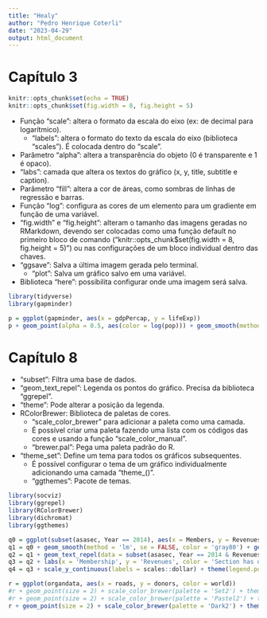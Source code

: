 ```yaml
---
title: "Healy"
author: "Pedro Henrique Coterli"
date: "2023-04-29"
output: html_document
---
```


# Capítulo 3

```r
knitr::opts_chunk$set(echo = TRUE)
knitr::opts_chunk$set(fig.width = 8, fig.height = 5)
```

- Função "scale": altera o formato da escala do eixo (ex: de decimal para logarítmico).
    - "labels": altera o formato do texto da escala do eixo (biblioteca "scales"). É colocada dentro do "scale".
- Parâmetro "alpha": altera a transparência do objeto (0 é transparente e 1 é opaco).
- "labs": camada que altera os textos do gráfico (x, y, title, subtitle e caption).
- Parâmetro "fill": altera a cor de áreas, como sombras de linhas de regressão e barras.
- Função "log": configura as cores de um elemento para um gradiente em função de uma variável.
- "fig.width" e "fig.height": alteram o tamanho das imagens geradas no RMarkdown, devendo ser colocadas como uma função default no primeiro bloco de comando ("knitr::opts_chunk$set(fig.width = 8, fig.height = 5)") ou nas configurações de um bloco individual dentro das chaves.
- "ggsave": Salva a última imagem gerada pelo terminal.
    - "plot": Salva um gráfico salvo em uma variável.
- Biblioteca "here": possibilita configurar onde uma imagem será salva.


```r
library(tidyverse)
library(gapminder)

p = ggplot(gapminder, aes(x = gdpPercap, y = lifeExp))
p + geom_point(alpha = 0.5, aes(color = log(pop))) + geom_smooth(method = 'loess') + scale_x_log10(labels = scales::dollar) + labs(x = 'Renda per capita', y = 'Expectativa de vida em anos', title = 'Crescimento econômico e expectativa de vida', subtitle = 'Os pontos de dados são países-ano', caption = 'Fonte: Gapminder')

```

# Capítulo 8


- "subset": Filtra uma base de dados.
- "geom_text_repel": Legenda os pontos do gráfico. Precisa da biblioteca "ggrepel".
- "theme": Pode alterar a posição da legenda.
- RColorBrewer: Biblioteca de paletas de cores.
    - "scale_color_brewer" para adicionar a paleta como uma camada.
    - É possível criar uma paleta fazendo uma lista com os códigos das cores e usando a função "scale_color_manual".
    - "brewer.pal": Pega uma paleta padrão do R.
- "theme_set": Define um tema para todos os gráficos subsequentes.
    - É possível configurar o tema de um gráfico individualmente adicionando uma camada "theme_<nome>()".
    - "ggthemes": Pacote de temas.
    



```r
library(socviz)
library(ggrepel)
library(RColorBrewer)
library(dichromat)
library(ggthemes)

q0 = ggplot(subset(asasec, Year == 2014), aes(x = Members, y = Revenues, label = Sname))
q1 = q0 + geom_smooth(method = 'lm', se = FALSE, color = 'gray80') + geom_point(aes(color = Journal))
q2 = q1 + geom_text_repel(data = subset(asasec, Year == 2014 & Revenues > 7000), size = 2)
q3 = q2 + labs(x = 'Membership', y = 'Revenues', color = 'Section has own journal', title = 'ASA Sections', subtitle = '2014 Calendar Year', caption = 'Source: ASA annual report')
q4 = q3 + scale_y_continuous(labels = scales::dollar) + theme(legend.position = 'bottom')

r = ggplot(organdata, aes(x = roads, y = donors, color = world))
#r + geom_point(size = 2) + scale_color_brewer(palette = 'Set2') + theme(legend.position = 'top')
#r + geom_point(size = 2) + scale_color_brewer(palette = 'Pastel2') + theme(legend.position = 'top')
r + geom_point(size = 2) + scale_color_brewer(palette = 'Dark2') + theme(legend.position = 'top') + theme_classic()
```

